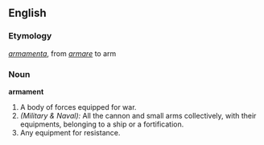 ==English==

{{webster}}

===Etymology===
{{L.}} ''[[armamenta]]'', from ''[[armare]]'' to arm

===Noun===
'''armament'''
# A body of forces equipped for war.
# ''(Military & Naval):'' All the cannon and small arms collectively, with their equipments, belonging to a ship or a fortification.
# Any equipment for resistance.